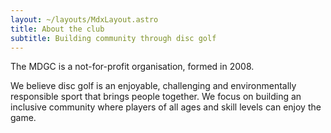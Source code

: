 ```yaml
---
layout: ~/layouts/MdxLayout.astro
title: About the club
subtitle: Building community through disc golf
---
```



<HeroImage
  src={heroImage}
  alt="Kingston Classic 2019 group photo"
  class="aspect-[2/1]"
/>

<Text>

The MDGC is a not-for-profit organisation, formed in 2008.

We believe disc golf is an enjoyable, challenging and environmentally responsible
sport that brings people together. We focus on building an inclusive community where
players of all ages and skill levels can enjoy the game.

</Text>

<Grid cols={3}>
	<LinkPanel
		href="/club/membership"
		title="Membership"
		description="Join the club"
		icon="heroicons:users"
	/>
	<LinkPanel
		href="/club/contact"
		title="Contact Us"
		description="Get in touch"
		icon="heroicons:envelope"
	/>
	<LinkPanel
		href="/club/board"
		title="Board"
		description="Meet the team"
		icon="heroicons:user-group"
	/>
</Grid>
